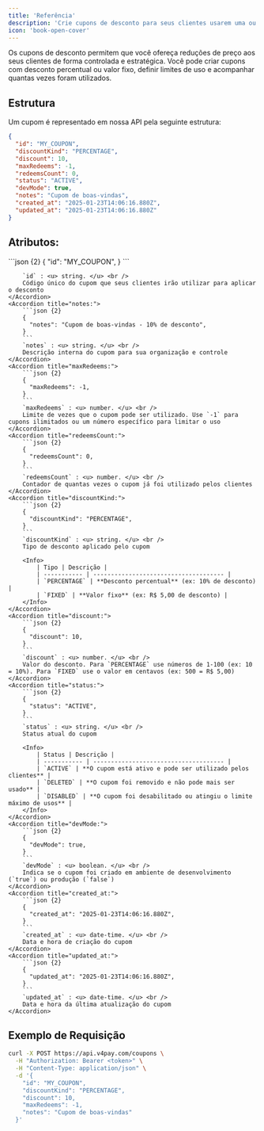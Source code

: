```yaml
---
title: 'Referência'
description: 'Crie cupons de desconto para seus clientes usarem uma ou várias vezes'
icon: 'book-open-cover'
---
```


Os cupons de desconto permitem que você ofereça reduções de preço aos seus clientes de forma controlada e estratégica. Você pode criar cupons com desconto percentual ou valor fixo, definir limites de uso e acompanhar quantas vezes foram utilizados.


## <Icon icon="folder-tree" type="solid"/>  Estrutura

Um cupom é representado em nossa API pela seguinte estrutura:

```json
{
  "id": "MY_COUPON",
  "discountKind": "PERCENTAGE",
  "discount": 10,
  "maxRedeems": -1,
  "redeemsCount": 0,
  "status": "ACTIVE",
  "devMode": true,
  "notes": "Cupom de boas-vindas",
  "created_at": "2025-01-23T14:06:16.880Z",
  "updated_at": "2025-01-23T14:06:16.880Z"
}
```

## Atributos:

<AccordionGroup>
    <Accordion title="id:">
        ```json {2}
        {
          "id": "MY_COUPON",
        } 
        ```

        `id` : <u> string. </u> <br />
        Código único do cupom que seus clientes irão utilizar para aplicar o desconto
    </Accordion>
    <Accordion title="notes:">
        ```json {2}
        {
          "notes": "Cupom de boas-vindas - 10% de desconto",
        }
        ```
        `notes` : <u> string. </u> <br />
        Descrição interna do cupom para sua organização e controle
    </Accordion>
    <Accordion title="maxRedeems:">
        ```json {2}
        {
          "maxRedeems": -1,
        }
        ```
        `maxRedeems` : <u> number. </u> <br />
        Limite de vezes que o cupom pode ser utilizado. Use `-1` para cupons ilimitados ou um número específico para limitar o uso
    </Accordion>
    <Accordion title="redeemsCount:">
        ```json {2}
        {
          "redeemsCount": 0,
        }
        ```
        `redeemsCount` : <u> number. </u> <br />
        Contador de quantas vezes o cupom já foi utilizado pelos clientes
    </Accordion>
    <Accordion title="discountKind:">
        ```json {2}
        {
          "discountKind": "PERCENTAGE",
        }
        ```
        `discountKind` : <u> string. </u> <br />
        Tipo de desconto aplicado pelo cupom

        <Info>
            | Tipo | Descrição |
            | ----------- | ------------------------------------- |
            | `PERCENTAGE` | **Desconto percentual** (ex: 10% de desconto) |
            | `FIXED` | **Valor fixo** (ex: R$ 5,00 de desconto) |
        </Info>
    </Accordion>
    <Accordion title="discount:">
        ```json {2}
        {
          "discount": 10,
        }
        ```
        `discount` : <u> number. </u> <br />
        Valor do desconto. Para `PERCENTAGE` use números de 1-100 (ex: 10 = 10%). Para `FIXED` use o valor em centavos (ex: 500 = R$ 5,00)
    </Accordion>
    <Accordion title="status:">
        ```json {2}
        {
          "status": "ACTIVE",
        }
        ```
        `status` : <u> string. </u> <br />
        Status atual do cupom

        <Info>
            | Status | Descrição |
            | ----------- | ------------------------------------- |
            | `ACTIVE` | **O cupom está ativo e pode ser utilizado pelos clientes** |
            | `DELETED` | **O cupom foi removido e não pode mais ser usado** |
            | `DISABLED` | **O cupom foi desabilitado ou atingiu o limite máximo de usos** |
        </Info>
    </Accordion>
    <Accordion title="devMode:">
        ```json {2}
        {
          "devMode": true,
        }
        ```
        `devMode` : <u> boolean. </u> <br />
        Indica se o cupom foi criado em ambiente de desenvolvimento (`true`) ou produção (`false`)
    </Accordion>
    <Accordion title="created_at:">
        ```json {2}
        {
          "created_at": "2025-01-23T14:06:16.880Z",
        }
        ```
        `created_at` : <u> date-time. </u> <br />
        Data e hora de criação do cupom
    </Accordion>
    <Accordion title="updated_at:">
        ```json {2}
        {
          "updated_at": "2025-01-23T14:06:16.880Z",
        }
        ```
        `updated_at` : <u> date-time. </u> <br />
        Data e hora da última atualização do cupom
    </Accordion>
</AccordionGroup>

## Exemplo de Requisição

```bash
curl -X POST https://api.v4pay.com/coupons \
  -H "Authorization: Bearer <token>" \
  -H "Content-Type: application/json" \
  -d '{
    "id": "MY_COUPON",
    "discountKind": "PERCENTAGE",
    "discount": 10,
    "maxRedeems": -1,
    "notes": "Cupom de boas-vindas"
  }'
```